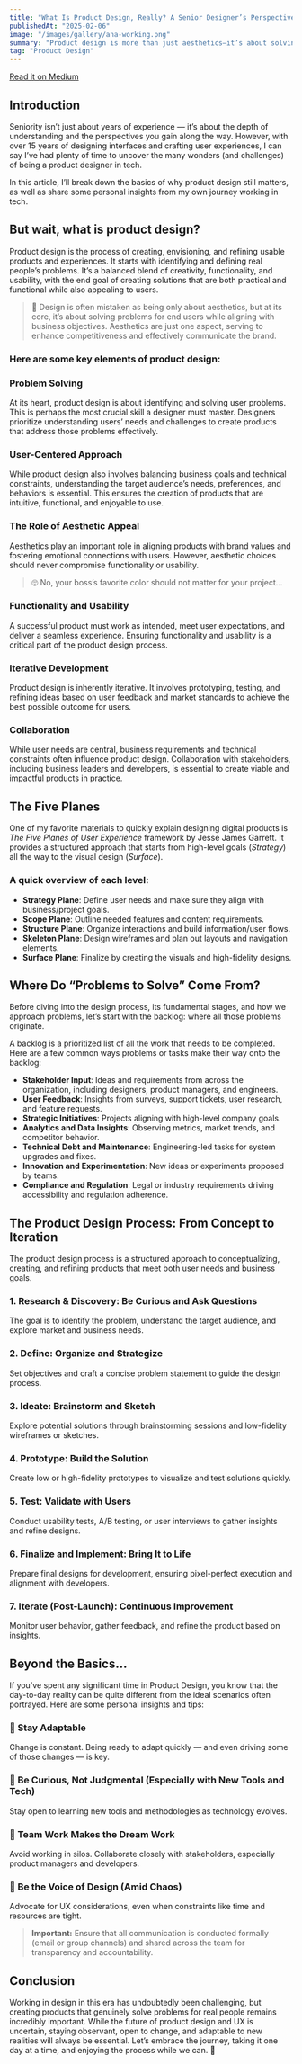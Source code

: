 ```yaml
---
title: "What Is Product Design, Really? A Senior Designer’s Perspective"
publishedAt: "2025-02-06"
image: "/images/gallery/ana-working.png"
summary: "Product design is more than just aesthetics—it’s about solving real user problems while balancing business goals and technical constraints. This article explores the core principles of product design, including problem-solving, user-centered thinking, functionality, and iterative development. It also breaks down the design process, from research and ideation to prototyping, testing, and iteration. Additionally, it highlights the realities of working in tech, emphasizing adaptability, collaboration, and the importance of advocating for user experience. Ultimately, great product design requires curiosity, flexibility, and a deep commitment to creating meaningful solutions."
tag: "Product Design"
---
```


[Read it on Medium](https://medium.com/@anagomesdesign/what-is-product-design-really-a-senior-designers-perspective-37c6b9ce8bf4)

## Introduction
Seniority isn’t just about years of experience — it’s about the depth of understanding and the perspectives you gain along the way. However, with over 15 years of designing interfaces and crafting user experiences, I can say I’ve had plenty of time to uncover the many wonders (and challenges) of being a product designer in tech.

In this article, I’ll break down the basics of why product design still matters, as well as share some personal insights from my own journey working in tech.

## But wait, what is product design?
Product design is the process of creating, envisioning, and refining usable products and experiences. It starts with identifying and defining real people’s problems. It’s a balanced blend of creativity, functionality, and usability, with the end goal of creating solutions that are both practical and functional while also appealing to users.

> 💭 Design is often mistaken as being only about aesthetics, but at its core, it’s about solving problems for end users while aligning with business objectives. Aesthetics are just one aspect, serving to enhance competitiveness and effectively communicate the brand.

### Here are some key elements of product design:

### Problem Solving
At its heart, product design is about identifying and solving user problems. This is perhaps the most crucial skill a designer must master. Designers prioritize understanding users’ needs and challenges to create products that address those problems effectively.

### User-Centered Approach
While product design also involves balancing business goals and technical constraints, understanding the target audience’s needs, preferences, and behaviors is essential. This ensures the creation of products that are intuitive, functional, and enjoyable to use.

### The Role of Aesthetic Appeal
Aesthetics play an important role in aligning products with brand values and fostering emotional connections with users. However, aesthetic choices should never compromise functionality or usability.

> 🙄 No, your boss’s favorite color should not matter for your project…

### Functionality and Usability
A successful product must work as intended, meet user expectations, and deliver a seamless experience. Ensuring functionality and usability is a critical part of the product design process.

### Iterative Development
Product design is inherently iterative. It involves prototyping, testing, and refining ideas based on user feedback and market standards to achieve the best possible outcome for users.

### Collaboration
While user needs are central, business requirements and technical constraints often influence product design. Collaboration with stakeholders, including business leaders and developers, is essential to create viable and impactful products in practice.

## The Five Planes
One of my favorite materials to quickly explain designing digital products is *The Five Planes of User Experience* framework by Jesse James Garrett. It provides a structured approach that starts from high-level goals (*Strategy*) all the way to the visual design (*Surface*).

### A quick overview of each level:
- **Strategy Plane**: Define user needs and make sure they align with business/project goals.
- **Scope Plane**: Outline needed features and content requirements.
- **Structure Plane**: Organize interactions and build information/user flows.
- **Skeleton Plane**: Design wireframes and plan out layouts and navigation elements.
- **Surface Plane**: Finalize by creating the visuals and high-fidelity designs.

## Where Do “Problems to Solve” Come From?
Before diving into the design process, its fundamental stages, and how we approach problems, let’s start with the backlog: where all those problems originate.

A backlog is a prioritized list of all the work that needs to be completed. Here are a few common ways problems or tasks make their way onto the backlog:

- **Stakeholder Input**: Ideas and requirements from across the organization, including designers, product managers, and engineers.
- **User Feedback**: Insights from surveys, support tickets, user research, and feature requests.
- **Strategic Initiatives**: Projects aligning with high-level company goals.
- **Analytics and Data Insights**: Observing metrics, market trends, and competitor behavior.
- **Technical Debt and Maintenance**: Engineering-led tasks for system upgrades and fixes.
- **Innovation and Experimentation**: New ideas or experiments proposed by teams.
- **Compliance and Regulation**: Legal or industry requirements driving accessibility and regulation adherence.

## The Product Design Process: From Concept to Iteration
The product design process is a structured approach to conceptualizing, creating, and refining products that meet both user needs and business goals.

### 1. Research & Discovery: Be Curious and Ask Questions
The goal is to identify the problem, understand the target audience, and explore market and business needs.

### 2. Define: Organize and Strategize
Set objectives and craft a concise problem statement to guide the design process.

### 3. Ideate: Brainstorm and Sketch
Explore potential solutions through brainstorming sessions and low-fidelity wireframes or sketches.

### 4. Prototype: Build the Solution
Create low or high-fidelity prototypes to visualize and test solutions quickly.

### 5. Test: Validate with Users
Conduct usability tests, A/B testing, or user interviews to gather insights and refine designs.

### 6. Finalize and Implement: Bring It to Life
Prepare final designs for development, ensuring pixel-perfect execution and alignment with developers.

### 7. Iterate (Post-Launch): Continuous Improvement
Monitor user behavior, gather feedback, and refine the product based on insights.

## Beyond the Basics…
If you’ve spent any significant time in Product Design, you know that the day-to-day reality can be quite different from the ideal scenarios often portrayed. Here are some personal insights and tips:

### 🦎 Stay Adaptable
Change is constant. Being ready to adapt quickly — and even driving some of those changes — is key.

### 🧐 Be Curious, Not Judgmental (Especially with New Tools and Tech)
Stay open to learning new tools and methodologies as technology evolves.

### 🤝 Team Work Makes the Dream Work
Avoid working in silos. Collaborate closely with stakeholders, especially product managers and developers.

### 📢 Be the Voice of Design (Amid Chaos)
Advocate for UX considerations, even when constraints like time and resources are tight.

> **Important:** Ensure that all communication is conducted formally (email or group channels) and shared across the team for transparency and accountability.

## Conclusion
Working in design in this era has undoubtedly been challenging, but creating products that genuinely solve problems for real people remains incredibly important. While the future of product design and UX is uncertain, staying observant, open to change, and adaptable to new realities will always be essential. Let’s embrace the journey, taking it one day at a time, and enjoying the process while we can. 🚀
